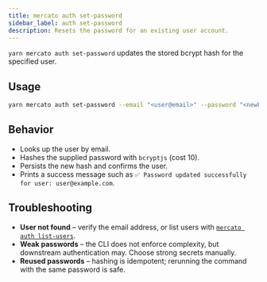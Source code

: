 ```yaml
---
title: mercato auth set-password
sidebar_label: auth set-password
description: Resets the password for an existing user account.
---
```


`yarn mercato auth set-password` updates the stored bcrypt hash for the specified user.

## Usage

```bash
yarn mercato auth set-password --email "<user@email>" --password "<newPassword>"
```

## Behavior

- Looks up the user by email.
- Hashes the supplied password with `bcryptjs` (cost 10).
- Persists the new hash and confirms the user.
- Prints a success message such as `✅ Password updated successfully for user: user@example.com`.

## Troubleshooting

- **User not found** – verify the email address, or list users with [`mercato auth list-users`](./auth-list-users).
- **Weak passwords** – the CLI does not enforce complexity, but downstream authentication may. Choose strong secrets manually.
- **Reused passwords** – hashing is idempotent; rerunning the command with the same password is safe.
